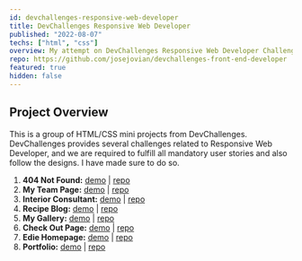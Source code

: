 ```yaml
---
id: devchallenges-responsive-web-developer
title: DevChallenges Responsive Web Developer
published: "2022-08-07"
techs: ["html", "css"]
overview: My attempt on DevChallenges Responsive Web Developer Challenges. This project contains eight HTML/CSS mini projects.
repo: https://github.com/josejovian/devchallenges-front-end-developer
featured: true
hidden: false
---
```


## Project Overview

This is a group of HTML/CSS mini projects from DevChallenges. DevChallenges provides several challenges related to Responsive Web Developer, and we are required to fulfill all mandatory user stories and also follow the designs. I have made sure to do so.

1. **404 Not Found:** [demo](https://josejovian.github.io/devchallenges-responsive-web-developer/404-not-found/) | [repo](https://github.com/josejovian/devchallenges-responsive-web-developer/tree/main/404-not-found)
2. **My Team Page:** [demo](https://josejovian.github.io/devchallenges-responsive-web-developer/my-team-page) | [repo](https://github.com/josejovian/devchallenges-responsive-web-developer/tree/main/my-team-page)
3. **Interior Consultant:** [demo](https://josejovian.github.io/devchallenges-responsive-web-developer/interior-consultant) | [repo](https://github.com/josejovian/devchallenges-responsive-web-developer/tree/main/intertior-consultant)
4. **Recipe Blog:** [demo](https://josejovian.github.io/devchallenges-responsive-web-developer/recipe-blog) | [repo](https://github.com/josejovian/devchallenges-responsive-web-developer/tree/main/recipe-blog)
5. **My Gallery:** [demo](https://josejovian.github.io/devchallenges-responsive-web-developer/my-gallery) | [repo](https://github.com/josejovian/devchallenges-responsive-web-developer/tree/main/my-gallery)
6. **Check Out Page:** [demo](https://josejovian.github.io/devchallenges-responsive-web-developer/checkout-page) | [repo](https://github.com/josejovian/devchallenges-responsive-web-developer/tree/main/checkout-page)
7. **Edie Homepage:** [demo](https://josejovian.github.io/devchallenges-responsive-web-developer/edie-homepage) | [repo](https://github.com/josejovian/devchallenges-responsive-web-developer/tree/main/edie-homepage)
8. **Portfolio:** [demo](https://josejovian.github.io/devchallenges-responsive-web-developer/portfolio) | [repo](https://github.com/josejovian/devchallenges-responsive-web-developer/tree/main/portfolio)
